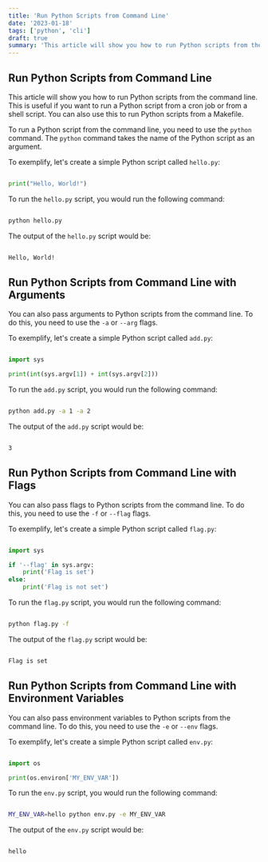 ```yaml
---
title: 'Run Python Scripts from Command Line'
date: '2023-01-18'
tags: ['python', 'cli']
draft: true
summary: 'This article will show you how to run Python scripts from the command line.'
---
```


## Run Python Scripts from Command Line

This article will show you how to run Python scripts from the command line. This is useful if you want to run a Python script from a cron job or from a shell script. You can also use this to run Python scripts from a Makefile.

To run a Python script from the command line, you need to use the `python` command. The `python` command takes the name of the Python script as an argument.

To exemplify, let's create a simple Python script called `hello.py`:

```python

print("Hello, World!")

```

To run the `hello.py` script, you would run the following command:

```bash

python hello.py

```

The output of the `hello.py` script would be:

```bash

Hello, World!

```

## Run Python Scripts from Command Line with Arguments

You can also pass arguments to Python scripts from the command line. To do this, you need to use the `-a` or `--arg` flags.

To exemplify, let's create a simple Python script called `add.py`:

```python

import sys

print(int(sys.argv[1]) + int(sys.argv[2]))

```

To run the `add.py` script, you would run the following command:

```bash

python add.py -a 1 -a 2

```

The output of the `add.py` script would be:

```bash

3

```

## Run Python Scripts from Command Line with Flags

You can also pass flags to Python scripts from the command line. To do this, you need to use the `-f` or `--flag` flags.

To exemplify, let's create a simple Python script called `flag.py`:

```python

import sys

if '--flag' in sys.argv:
    print('Flag is set')
else:
    print('Flag is not set')

```

To run the `flag.py` script, you would run the following command:

```bash

python flag.py -f

```

The output of the `flag.py` script would be:

```bash

Flag is set

```

## Run Python Scripts from Command Line with Environment Variables

You can also pass environment variables to Python scripts from the command line. To do this, you need to use the `-e` or `--env` flags.

To exemplify, let's create a simple Python script called `env.py`:

```python

import os

print(os.environ['MY_ENV_VAR'])

```

To run the `env.py` script, you would run the following command:

```bash

MY_ENV_VAR=hello python env.py -e MY_ENV_VAR

```

The output of the `env.py` script would be:

```bash

hello

```
